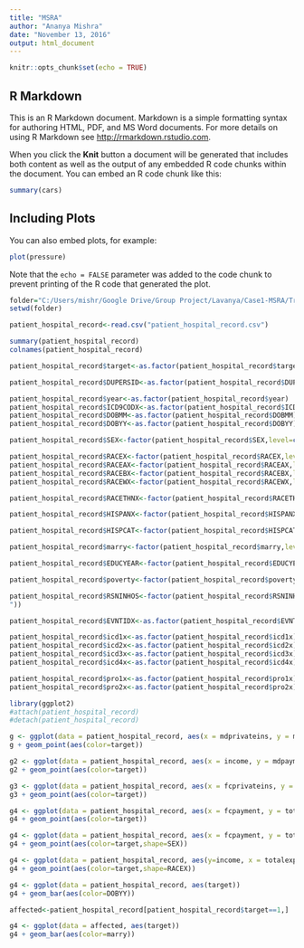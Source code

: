 ```yaml
---
title: "MSRA"
author: "Ananya Mishra"
date: "November 13, 2016"
output: html_document
---
```


```r
knitr::opts_chunk$set(echo = TRUE)
```

## R Markdown

This is an R Markdown document. Markdown is a simple formatting syntax for authoring HTML, PDF, and MS Word documents. For more details on using R Markdown see <http://rmarkdown.rstudio.com>.

When you click the **Knit** button a document will be generated that includes both content as well as the output of any embedded R code chunks within the document. You can embed an R code chunk like this:

```r
summary(cars)
```

## Including Plots

You can also embed plots, for example:

```r
plot(pressure)
```

Note that the `echo = FALSE` parameter was added to the code chunk to prevent printing of the R code that generated the plot.
```r
folder="C:/Users/mishr/Google Drive/Group Project/Lavanya/Case1-MSRA/Training"
setwd(folder)
```

```r
patient_hospital_record<-read.csv("patient_hospital_record.csv")
```

```r
summary(patient_hospital_record)
colnames(patient_hospital_record)
```

```r
patient_hospital_record$target<-as.factor(patient_hospital_record$target)

patient_hospital_record$DUPERSID<-as.factor(patient_hospital_record$DUPERSID)

patient_hospital_record$year<-as.factor(patient_hospital_record$year)
patient_hospital_record$ICD9CODX<-as.factor(patient_hospital_record$ICD9CODX)
patient_hospital_record$DOBMM<-as.factor(patient_hospital_record$DOBMM)
patient_hospital_record$DOBYY<-as.factor(patient_hospital_record$DOBYY)

patient_hospital_record$SEX<-factor(patient_hospital_record$SEX,level=c(1,2),labels=c("Male","Female"))

patient_hospital_record$RACEX<-factor(patient_hospital_record$RACEX,level=c(1,2,3,4,5,6),labels=c("White","Black","American Indian/Alaska Native","Asian","Native Hawaiian/Pacific islander","Multiple races"))
patient_hospital_record$RACEAX<-factor(patient_hospital_record$RACEAX,level=c(1,2,3),labels=c("Asian-no other race reported","Asian-other race(s) reported","All other race assignments"))
patient_hospital_record$RACEBX<-factor(patient_hospital_record$RACEBX,level=c(1,2,3),labels=c("Black-no other race reported","Black-other race(s) reported","All other race assignments"))
patient_hospital_record$RACEWX<-factor(patient_hospital_record$RACEWX,level=c(1,2,3),labels=c("White-no other race reported","White-other race(s) reported","All other race assignments"))

patient_hospital_record$RACETHNX<-factor(patient_hospital_record$RACETHNX,level=c(1,2,3),labels=c("Person is Hispanic","Person is black-no other race/not Hispanic","Person is Asian-no other race/not Hispanic","Other Race/not Hispanic"))

patient_hospital_record$HISPANX<-factor(patient_hospital_record$HISPANX,level=c(1,2),labels=c("Hispanic","Not Hispanic"))

patient_hospital_record$HISPCAT<-factor(patient_hospital_record$HISPCAT,level=c(1,2,3,4,5,6,91,92),labels=c("Puerto Rican","2	Cuban/Cuban American","Dominican","Mexican/Maxican American","Central or South American","Non-Hispanic","Other Latin American","Other Hispanic/Latino"))

patient_hospital_record$marry<-factor(patient_hospital_record$marry,level=c(1,2,3,4,5,6),labels=c("Married","Widowed","Divorced","Separated","Never Married","Under 16 inapplicable"))

patient_hospital_record$EDUCYEAR<-factor(patient_hospital_record$EDUCYEAR,level=c(1,2,3,4,5,6,7,8,9,10,11,12,13,14,15,16,17),labels=c("Never attended school","Grades 1","Grades 2","Grades 3","Grades 4","Grades 5","Grades 6","Grades 7","Grades 8","Grades 9","Grades 10","Grades 11","Grades 12","1 year college","2 years college","3 years college","4 years college","5 years college","5+ years college"))

patient_hospital_record$poverty<-factor(patient_hospital_record$poverty,level=c(1,2,3,4,5),labels=c("Poor/Negative","Near Poor","Low Income","Middle Income","High Income"))

patient_hospital_record$RSNINHOS<-factor(patient_hospital_record$RSNINHOS,level=c(1,2,3,4,5,91),labels=c("Operation or surgical procedure","treatment/therapy","diagnostic tests only","give birth to a baby (mother)","to be born (baby)","Other
"))

patient_hospital_record$EVNTIDX<-as.factor(patient_hospital_record$EVNTIDX)

patient_hospital_record$icd1x<-as.factor(patient_hospital_record$icd1x)
patient_hospital_record$icd2x<-as.factor(patient_hospital_record$icd2x)
patient_hospital_record$icd3x<-as.factor(patient_hospital_record$icd3x)
patient_hospital_record$icd4x<-as.factor(patient_hospital_record$icd4x)

patient_hospital_record$pro1x<-as.factor(patient_hospital_record$pro1x)
patient_hospital_record$pro2x<-as.factor(patient_hospital_record$pro2x)


```

```r
library(ggplot2)
#attach(patient_hospital_record)
#detach(patient_hospital_record)
```

```r
g <- ggplot(data = patient_hospital_record, aes(x = mdprivateins, y = mdselfpaid))
g + geom_point(aes(color=target))
```



```r
g2 <- ggplot(data = patient_hospital_record, aes(x = income, y = mdpayment))
g2 + geom_point(aes(color=target))
```


```r
g3 <- ggplot(data = patient_hospital_record, aes(x = fcprivateins, y = fcselfpaid))
g3 + geom_point(aes(color=target))
```



```r
g4 <- ggplot(data = patient_hospital_record, aes(x = fcpayment, y = totalcharge))
g4 + geom_point(aes(color=target))
```

```r
g4 <- ggplot(data = patient_hospital_record, aes(x = fcpayment, y = totalcharge))
g4 + geom_point(aes(color=target,shape=SEX))
```


```r
g4 <- ggplot(data = patient_hospital_record, aes(y=income, x = totalexpenditure))
g4 + geom_point(aes(color=target,shape=RACEX))
```

```r
g4 <- ggplot(data = patient_hospital_record, aes(target))
g4 + geom_bar(aes(color=DOBYY))
```

```r
affected<-patient_hospital_record[patient_hospital_record$target==1,]
```

```r
g4 <- ggplot(data = affected, aes(target))
g4 + geom_bar(aes(color=marry))
```


